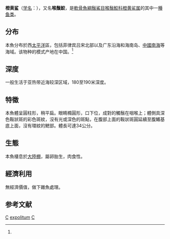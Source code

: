 {{Speciesbox 
| taxon = Cirrhoscyllium expolitum
| status = DD 
| status_system = iucn3.1 
| status_ref = <ref name=iucn>{{IUCN2008| assessors = Nakaya, K., Wang, Y., Tanaka, S. & White, W. | year = 2007 | id = 161351 | title = Cirrhoscyllium expolitum |downloaded = 2009-11-5}}</ref>
| range_map = Cirrhoscyllium expolitum distmap.png
| range_map_caption = 橙黄鲨活动范围（蓝色）
| authority = Smith et Radcliffe, 1913<ref name='id5105'>{{cite web| url =http://www.bioinfo.cn/db05/BjdwSpecies.php?action=view&id=5105| title =橙黄鲨| work =中国动物物种编目数据库| publisher =中国科学院微生物研究所| author =中国科学院动物研究所| accessdate =2009-04-11| deadurl =yes| archiveurl =https://web.archive.org/web/20160305002516/http://www.bioinfo.cn/db05/BjdwSpecies.php?action=view&id=5105| archivedate =2016-03-05}}</ref>
}}

'''橙黄鲨'''（[[学名|学名]]：{{lang|la|''Cirrhoscyllium expolitum''}}），又名'''喉鬚鮫'''，是[[軟骨魚綱|軟骨魚綱]][[鬚鯊目|鬚鯊目]][[喉鬚鮫科|喉鬚鮫科]][[橙黄鲨属|橙黄鲨属]]的其中一[[種|種]][[鱼类|鱼类]]。

==分布==
本魚分布於西[[太平洋|太平洋]]區，包括菲律宾吕宋北部以及广东沿海和海南岛、[[中國|中國]][[南海|南海]]等海域。该物种的模式产地在中国。<ref name='id5105'/>

==深度==
一般生活于亚热带近海较深区域，180至190米深度。

==特徵==
本魚體呈圓柱形，稍平扁。眼睛橢圓形，口下位，成對的觸鬚在咽喉上；體側具深色鞍狀斑的彩色斑紋，沒有光或深色的斑點，在腹部上面的鞍狀斑圓延續至腹鰭基底上面，沒有環紋的鰓部。體長可達34公分。

==生態==
本魚棲息於[[大陸棚|大陸棚]]，屬卵胎生，肉食性。

==經濟利用==
無經濟價值，做下雜魚處理。

==参考文献==
{{reflist}}

{{Taxonbar|from=Q31750}}

[[Category:IUCN红色名录数据缺乏物种|C]]
[[Category:橙黄鲨属|expolitum]]
[[Category:1913年描述的魚類|C]]